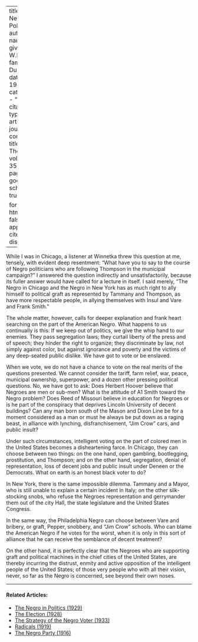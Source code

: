 
---
title: 'The Negro Politician'
author:
  - name:
      given: W.E.B.
      family: Du Bois
date: May 1928
categories: 
  - ""
citation: 
  type: article-journal
  container-title: The Crisis
  volume: 35
  issue: 5
  page: 168
google-scholar: true

format:
  html:
    toc: false
    appendix-cite-as: display
---



While I was in Chicago, a listener at Winnetka threw this question at
me, tensely, with evident deep resentment: "What have you to say to the
course of Negro politicians who are following Thompson in the municipal
campaign?" I answered the question indirectly and unsatisfactorily,
because its fuller answer would have called for a lecture in itself. I
said merely, "The Negro in Chicago and the Negro in New York has as
much right to ally himself to political graft as represented by Tammany
and Thompson, as have more respectable people, in allying themselves with
Insul and Vare and Frank Smith."

The whole matter, however, calls for deeper explanation and frank heart
searching on the part of the American Negro. What happens to us
continually is this: If we keep out of politics, we give the whip hand
to our enemies. They pass segregation laws; they curtail liberty of the
press and of speech; they hinder the right to organize; they
discriminate by law, not simply against color, but against ignorance and
poverty and the victims of any deep-seated public dislike. We have got
to vote or be enslaved.

When we vote, we do not have a chance to vote on the real merits of the
questions presented. We cannot consider the tariff, farm relief, war,
peace, municipal ownership, superpower, and a dozen other pressing
political questions. No, we have got to ask: Does Herbert Hoover believe
that Negroes are men or sub-men? What is the attitude of A1 Smith toward
the Negro problem? Does Reed of Missouri believe in education for
Negroes or is he part of the conspiracy that deprives Lincoln University
of decent buildings? Can any man born south of the Mason and Dixon Line
be for a moment considered as a man or must he always be put down as a
raging beast, in alliance with lynching, disfranchisement, "Jim Crow"
cars, and public insult?

Under such circumstances, intelligent voting on the part of colored men
in the United States becomes a disheartening farce. In Chicago, they can
choose between two things: on the one hand, open gambling, bootlegging,
prostitution, and Thompson; and on the other hand, segregation, denial
of representation, loss of decent jobs and public insult under Deneen or
the Democrats. What on earth is an honest black voter to do?

In New York, there is the same impossible dilemma. Tammany and a Mayor,
who is still unable to explain a certain incident in Italy; on the other
silk-stocking snobs, who refuse the Negroes representation and
gerrymander them out of the city Hall, the state
legislature and the United States Congress.

In the same way, the Philadelphia Negro can choose between Vare and
bribery, or graft, Pepper, snobbery, and "Jim Crow" schools.
Who can blame the American Negro if he votes for the worst, when it is
only in this sort of alliance that he can receive the semblance of
decent treatment?

On the other hand, it is perfectly clear that the Negroes who are
supporting graft and political machines in the chief cities of the
United States, are thereby incurring the distrust, enmity and active
opposition of the intelligent people of the United States; of those very
people who with all their vision, never, so far as the Negro is
concerned, see beyond their own noses.

<!-- Similar articles start here -->
<div  class="clear-wrap"></div>
<hr>
#### Related Articles:

* [The Negro in Politics (1929)](/Volumes/36/11/negro_in_politics.html)
* [The Election (1928)](/Volumes/35/12/election.html)
* [The Strategy of the Negro Voter (1933)](/Volumes/40/06/strategy_of_the_negro_voter.html)
* [Radicals (1919)](/Volumes/19/02/radicals.html)
* [The Negro Party (1916)](/Volumes/12/06/negro_party.html)

<!-- Similar articles end here -->